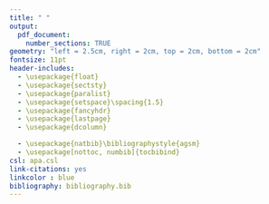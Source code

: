 ```yaml
---
title: " "
output:
  pdf_document:
    number_sections: TRUE
geometry: "left = 2.5cm, right = 2cm, top = 2cm, bottom = 2cm"
fontsize: 11pt
header-includes:
  - \usepackage{float}
  - \usepackage{sectsty}
  - \usepackage{paralist}
  - \usepackage{setspace}\spacing{1.5}
  - \usepackage{fancyhdr}
  - \usepackage{lastpage}
  - \usepackage{dcolumn}

  - \usepackage{natbib}\bibliographystyle{agsm}
  - \usepackage[nottoc, numbib]{tocbibind}
csl: apa.csl
link-citations: yes
linkcolor : blue
bibliography: bibliography.bib
---
```


\bibliography{bibliography}

